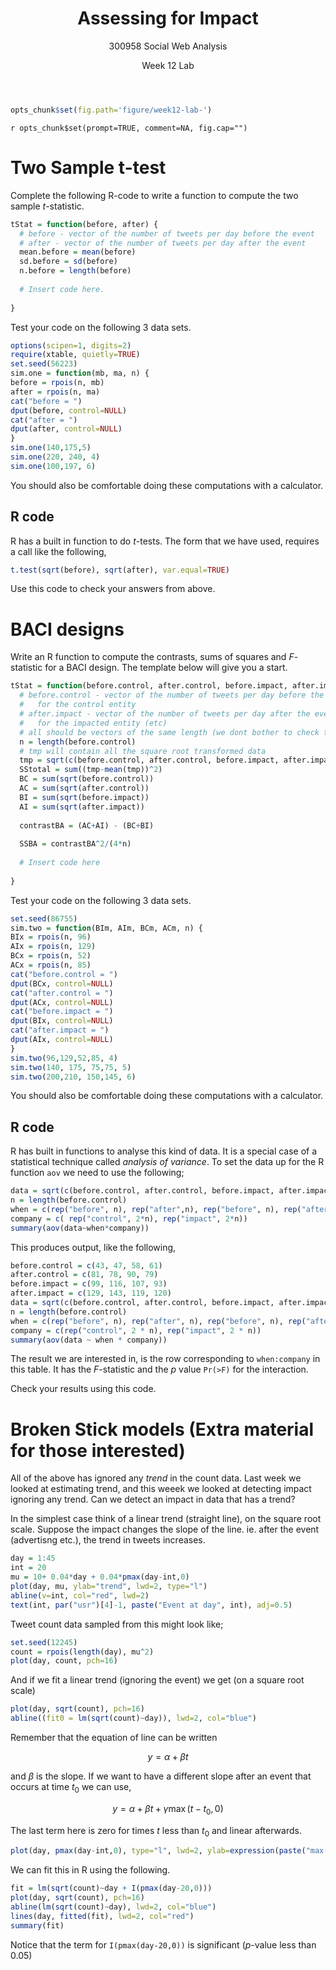 % Assessing for Impact
% 300958 Social Web Analysis 
% Week 12 Lab

```r
opts_chunk$set(fig.path='figure/week12-lab-')
```

`r opts_chunk$set(prompt=TRUE, comment=NA, fig.cap="")`


# Two Sample t-test

Complete the following R-code to write a function to compute the two sample $t$-statistic.

```r
tStat = function(before, after) {
  # before - vector of the number of tweets per day before the event
  # after - vector of the number of tweets per day after the event
  mean.before = mean(before)
  sd.before = sd(before)
  n.before = length(before)  
  
  # Insert code here.
  
}
```

Test your code on the following 3 data sets.

```r
options(scipen=1, digits=2)
require(xtable, quietly=TRUE)
set.seed(56223)
sim.one = function(mb, ma, n) {
before = rpois(n, mb)
after = rpois(n, ma)
cat("before = ")
dput(before, control=NULL)
cat("after = ")
dput(after, control=NULL)
}
sim.one(140,175,5)
sim.one(220, 240, 4)
sim.one(100,197, 6)
```

You should also be comfortable doing these computations with a calculator.

## R code

R has a built in function to do $t$-tests. The form that we
have used, requires a call like the following,

```r
t.test(sqrt(before), sqrt(after), var.equal=TRUE)
```

Use this code to check your answers from above.

# BACI designs 

Write an R function to compute the contrasts, sums of squares and $F$-statistic for a BACI design. The template below will give you a start.

```r
tStat = function(before.control, after.control, before.impact, after.impact) {
  # before.control - vector of the number of tweets per day before the event 
  #   for the control entity
  # after.impact - vector of the number of tweets per day after the event 
  #   for the impacted entity (etc)
  # all should be vectors of the same length (we dont bother to check this)
  n = length(before.control)
  # tmp will contain all the square root transformed data
  tmp = sqrt(c(before.control, after.control, before.impact, after.impact))
  SStotal = sum((tmp-mean(tmp))^2)
  BC = sum(sqrt(before.control))
  AC = sum(sqrt(after.control))
  BI = sum(sqrt(before.impact))
  AI = sum(sqrt(after.impact))
  
  contrastBA = (AC+AI) - (BC+BI)
  
  SSBA = contrastBA^2/(4*n)
  
  # Insert code here
  
}
```

Test your code on the following 3 data sets.

```r
set.seed(86755)
sim.two = function(BIm, AIm, BCm, ACm, n) {
BIx = rpois(n, 96)
AIx = rpois(n, 129)
BCx = rpois(n, 52)
ACx = rpois(n, 85)
cat("before.control = ")
dput(BCx, control=NULL)
cat("after.control = ")
dput(ACx, control=NULL)
cat("before.impact = ")
dput(BIx, control=NULL)
cat("after.impact = ")
dput(AIx, control=NULL)
}
sim.two(96,129,52,85, 4)
sim.two(140, 175, 75,75, 5)
sim.two(200,210, 150,145, 6)
```

You should also be comfortable doing these computations with a calculator.

## R code

R has built in functions to analyse this kind of data. It is a special case of a statistical technique
called _analysis of variance_. To set the data up for the R function `aov` we need to use the following;

```r
data = sqrt(c(before.control, after.control, before.impact, after.impact))
n = length(before.control)
when = c(rep("before", n), rep("after",n), rep("before", n), rep("after",n))
company = c( rep("control", 2*n), rep("impact", 2*n))
summary(aov(data~when*company))
```

This produces output, like the following,

```r
before.control = c(43, 47, 58, 61)
after.control = c(81, 78, 90, 79)
before.impact = c(99, 116, 107, 93)
after.impact = c(129, 143, 119, 120)
data = sqrt(c(before.control, after.control, before.impact, after.impact))
n = length(before.control)
when = c(rep("before", n), rep("after", n), rep("before", n), rep("after", n))
company = c(rep("control", 2 * n), rep("impact", 2 * n))
summary(aov(data ~ when * company))
```

The result we are interested in, is the row corresponding to `when:company` in this table. 
It has the $F$-statistic and the $p$ value `Pr(>F)` for the interaction.

Check your results using this code.

# Broken Stick models   (Extra material for those interested)

All of the above has ignored any _trend_ in the count data. Last week we looked at estimating trend, 
and this weeek we looked at detecting impact ignoring any trend. Can we detect an impact in data that has a trend?

In the simplest case think of a linear trend (straight line), on the square root scale. 
Suppose the impact changes the slope of the line. ie. after the event (advertisng etc.), 
the trend in tweets increases.

```r
day = 1:45
int = 20
mu = 10+ 0.04*day + 0.04*pmax(day-int,0)
plot(day, mu, ylab="trend", lwd=2, type="l")
abline(v=int, col="red", lwd=2)
text(int, par("usr")[4]-1, paste("Event at day", int), adj=0.5)
```

Tweet count data sampled from this might look like;

```r
set.seed(12245)
count = rpois(length(day), mu^2)
plot(day, count, pch=16)
```


And if we fit a linear trend (ignoring the event) we get (on a square root scale)

```r
plot(day, sqrt(count), pch=16)
abline((fit0 = lm(sqrt(count)~day)), lwd=2, col="blue")
```


Remember that the equation of line can be written

$$y = \alpha + \beta t$$

and $\beta$ is the slope. If we want to have a different slope after an event that occurs at time $t_0$ we can use,

$$y = \alpha + \beta t  + \gamma \max(t-t_0,0)$$

The last term here is zero for times $t$ less than $t_0$ and linear afterwards.

```r
plot(day, pmax(day-int,0), type="l", lwd=2, ylab=expression(paste("max(", t-t[0], ",0)")))
```

We can fit this in R using the following.

```r
fit = lm(sqrt(count)~day + I(pmax(day-20,0)))
plot(day, sqrt(count), pch=16)
abline(lm(sqrt(count)~day), lwd=2, col="blue")
lines(day, fitted(fit), lwd=2, col="red")
summary(fit)
```

Notice that the term for `I(pmax(day-20,0))` is significant ($p$-value less than 0.05)
